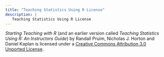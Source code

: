 ```yaml
---
title: "Teaching Statistics Using R License"
description: |
   Teaching Statistics Using R License
---
```


*Starting Teaching with R* (and an earlier version called *Teaching Statistics Using R: An Instructors Guide*) by Randall Pruim, Nicholas J. Horton and Daniel Kaplan is licensed 
under a 
[Creative Commons Attribution 3.0 Unported License](https://creativecommons.org/licenses/by/3.0/). 